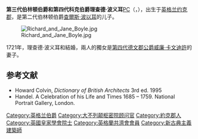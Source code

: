 {{noteTA
|1=zh:理查德·波义耳; zh-tw:理查·波以耳
}}
'''第三代伯林顿伯爵和第四代科克伯爵理查德·波义耳'''[[英国枢密院|PC]]（{{lang|en|Richard Boyle, 3rd Earl of Burlington and 4th Earl of Cork}}，{{bd|1694年|4月25日|1753年|12月15日}}），出生于[[英格蘭王國|英格兰]][[约克郡|约克郡]]，是第二代伯林顿伯爵[[第二代伯林頓伯爵查爾斯·波以耳|查爾斯·波以耳]]的儿子。

[[File:Richard_and_Jane_Boyle.jpg|thumb]]

1721年，理查德·波义耳和{{le|桃樂絲·薩維爾|Dorothy Boyle, Countess of Burlington}}結婚，兩人的獨女{{le|夏洛特·卡文迪許|Charlotte Cavendish, Marchioness of Hartington|夏洛特}}是[[第四代德文郡公爵威廉·卡文迪許|第四代德文郡公爵威廉·卡文迪許]]的妻子。

==参考文献==
*Howard Colvin, ''Dictionary of British Architects'' 3rd ed. 1995
* Handel. A Celebration of his Life and Times 1685 – 1759. National Portrait Gallery, London.

{{Authority control}}

{{DEFAULTSORT:Burlington, Richard Boyle, 3rd Earl Of}}
[[Category:英格兰伯爵|Category:英格兰伯爵]]
[[Category:大不列颠枢密院顾问官|Category:大不列颠枢密院顾问官]]
[[Category:約克郡人|Category:約克郡人]]
[[Category:英國皇家學會院士|Category:英國皇家學會院士]]
[[Category:英格蘭共濟會會員|Category:英格蘭共濟會會員]]
[[Category:新古典主義建築師|Category:新古典主義建築師]]